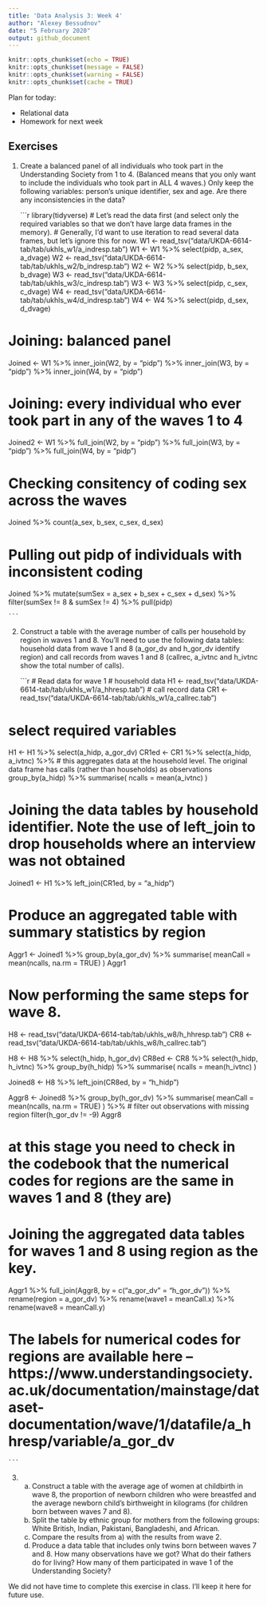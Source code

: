 ```yaml
---
title: 'Data Analysis 3: Week 4'
author: "Alexey Bessudnov"
date: "5 February 2020"
output: github_document
---
```


```r
knitr::opts_chunk$set(echo = TRUE)
knitr::opts_chunk$set(message = FALSE)
knitr::opts_chunk$set(warning = FALSE)
knitr::opts_chunk$set(cache = TRUE)

```

Plan for today:

- Relational data
- Homework for next week

## Exercises

1. Create a balanced panel of all individuals who took part in the Understanding Society from 1 to 4. (Balanced means that you only want to include the individuals who took part in ALL 4 waves.) Only keep the following variables: person's unique identifier, sex and age. Are there any inconsistencies in the data?

    ```r
library(tidyverse)
# Let's read the data first (and select only the required variables so that we don't have large data frames in the memory).
# Generally, I'd want to use iteration to read several data frames, but let's ignore this for now.
W1 <- read_tsv("data/UKDA-6614-tab/tab/ukhls_w1/a_indresp.tab")
W1 <- W1 %>%
  select(pidp, a_sex, a_dvage)
W2 <- read_tsv("data/UKDA-6614-tab/tab/ukhls_w2/b_indresp.tab")
W2 <- W2 %>%
  select(pidp, b_sex, b_dvage)
W3 <- read_tsv("data/UKDA-6614-tab/tab/ukhls_w3/c_indresp.tab")
W3 <- W3 %>%
  select(pidp, c_sex, c_dvage)
W4 <- read_tsv("data/UKDA-6614-tab/tab/ukhls_w4/d_indresp.tab")
W4 <- W4 %>%
  select(pidp, d_sex, d_dvage)

# Joining: balanced panel
Joined <- W1 %>%
  inner_join(W2, by = "pidp") %>%
  inner_join(W3, by = "pidp") %>%
  inner_join(W4, by = "pidp")

# Joining: every individual who ever took part in any of the waves 1 to 4
Joined2 <- W1 %>%
  full_join(W2, by = "pidp") %>%
  full_join(W3, by = "pidp") %>%
  full_join(W4, by = "pidp")

# Checking consitency of coding sex across the waves
Joined %>%
  count(a_sex, b_sex, c_sex, d_sex)

# Pulling out pidp of individuals with inconsistent coding
Joined %>%
  mutate(sumSex = a_sex + b_sex + c_sex + d_sex) %>%
  filter(sumSex != 8 & sumSex != 4) %>%
  pull(pidp)

    ```


2. Construct a table with the average number of calls per household by region in waves 1 and 8. You'll need to use the following data tables: household data from wave 1 and 8 (a_gor_dv and h_gor_dv identify region) and call records from waves 1 and 8 (callrec, a_ivtnc and h_ivtnc show the total number of calls).

    ```r
# Read data for wave 1
# household data
H1 <- read_tsv("data/UKDA-6614-tab/tab/ukhls_w1/a_hhresp.tab")
# call record data
CR1 <- read_tsv("data/UKDA-6614-tab/tab/ukhls_w1/a_callrec.tab")

# select required variables
H1 <- H1 %>% select(a_hidp, a_gor_dv)
CR1ed <- CR1 %>%
  select(a_hidp, a_ivtnc) %>%
  # this aggregates data at the household level. The original data frame has calls (rather than households) as observations
  group_by(a_hidp) %>%
  summarise(
    ncalls = mean(a_ivtnc)
  )

# Joining the data tables by household identifier. Note the use of left_join to drop households where an interview was not obtained
Joined1 <- H1 %>%
  left_join(CR1ed, by = "a_hidp")

# Produce an aggregated table with summary statistics by region
Aggr1 <- Joined1 %>%
  group_by(a_gor_dv) %>%
  summarise(
    meanCall = mean(ncalls, na.rm = TRUE)
  )
Aggr1

# Now performing the same steps for wave 8.

H8 <- read_tsv("data/UKDA-6614-tab/tab/ukhls_w8/h_hhresp.tab")
CR8 <- read_tsv("data/UKDA-6614-tab/tab/ukhls_w8/h_callrec.tab")

H8 <- H8 %>% select(h_hidp, h_gor_dv)
CR8ed <- CR8 %>%
  select(h_hidp, h_ivtnc) %>%
  group_by(h_hidp) %>%
  summarise(
    ncalls = mean(h_ivtnc)
  )

Joined8 <- H8 %>%
  left_join(CR8ed, by = "h_hidp")

Aggr8 <- Joined8 %>%
  group_by(h_gor_dv) %>%
  summarise(
    meanCall = mean(ncalls, na.rm = TRUE)
  ) %>%
  # filter out observations with missing region
  filter(h_gor_dv != -9)
Aggr8

# at this stage you need to check in the codebook that the numerical codes for regions are the same in waves 1 and 8 (they are)

# Joining the aggregated data tables for waves 1 and 8 using region as the key. 

Aggr1 %>%
  full_join(Aggr8, by = c("a_gor_dv" = "h_gor_dv")) %>%
  rename(region = a_gor_dv) %>%
  rename(wave1 = meanCall.x) %>%
  rename(wave8 = meanCall.y)

# The labels for numerical codes for regions are available here -- https://www.understandingsociety.ac.uk/documentation/mainstage/dataset-documentation/wave/1/datafile/a_hhresp/variable/a_gor_dv

    ```


3.
    a) Construct a table with the average age of women at childbirth in wave 8, the proportion of newborn children who were breastfed and the average newborn child's birthweight in kilograms (for children born between waves 7 and 8).
    b) Split the table by ethnic group for mothers from the following groups: White British, Indian, Pakistani, Bangladeshi, and African.
    c) Compare the results from a)  with the results from wave 2.
    d) Produce a data table that includes only twins born between waves 7 and 8. How many observations have we got? What do their fathers do for living? How many of them participated in wave 1 of the Understanding Society?

We did not have time to complete this exercise in class. I'll keep it here for future use.

